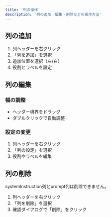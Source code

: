 ```yaml
---
title: '列の操作'
description: '列の追加・編集・削除などの操作方法'
---
```

## 列の追加

1. 列ヘッダーを右クリック
2. 「列を追加」を選択
3. 追加位置を選択（左/右）
4. 役割とラベルを設定

## 列の編集

### 幅の調整
- ヘッダー境界をドラッグ
- ダブルクリックで自動調整

### 設定の変更
1. 列ヘッダーを右クリック
2. 「列の設定」を選択
3. 役割やラベルを編集

## 列の削除

<Warning>
systemInstruction列とprompt列は削除できません。
</Warning>

1. 列ヘッダーを右クリック
2. 「列を削除」を選択
3. 確認ダイアログで「削除」をクリック 